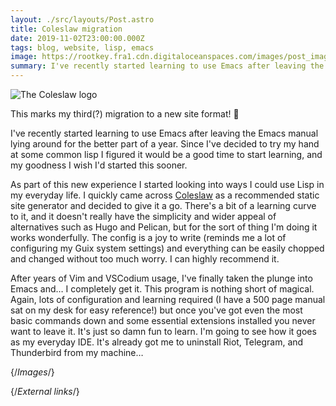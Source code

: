 ```yaml
---
layout: ./src/layouts/Post.astro
title: Coleslaw migration
date: 2019-11-02T23:00:00.000Z
tags: blog, website, lisp, emacs
image: https://rootkey.fra1.cdn.digitaloceanspaces.com/images/post_images/coleslaw.webp
summary: I've recently started learning to use Emacs after leaving the Emacs manual lying around for the better part of a year. Since I've decided to try my hand at some common lisp I figured it would be a good time to start learning, and my goodness I wish I'd started this sooner.
---
```


![The Coleslaw logo][coleslaw]

This marks my third(?) migration to a new site format! :tada:

I've recently started learning to use Emacs after leaving the Emacs manual lying around for the better part of a year. Since I've decided to try my hand at some common lisp I figured it would be a good time to start learning, and my goodness I wish I'd started this sooner.

As part of this new experience I started looking into ways I could use Lisp in my everyday life. I quickly came across [Coleslaw][coleslaw-repo] as a recommended static site generator and decided to give it a go. There's a bit of a learning curve to it, and it doesn't really have the simplicity and wider appeal of alternatives such as Hugo and Pelican, but for the sort of thing I'm doing it works wonderfully. The config is a joy to write (reminds me a lot of configuring my Guix system settings) and everything can be easily chopped and changed without too much worry. I can highly recommend it.

After years of Vim and VSCodium usage, I've finally taken the plunge into Emacs and… I completely get it. This program is nothing short of magical. Again, lots of configuration and learning required (I have a 500 page manual sat on my desk for easy reference!) but once you've got even the most basic commands down and some essential extensions installed you never want to leave it. It's just so damn fun to learn. I'm going to see how it goes as my everyday IDE. It's already got me to uninstall Riot, Telegram, and Thunderbird from my machine…

{/*Images*/}

[coleslaw]: https://rootkey.fra1.cdn.digitaloceanspaces.com/images/post_images/coleslaw.webp

{/*External links*/}

[coleslaw-repo]: https://github.com/coleslaw-org/coleslaw
